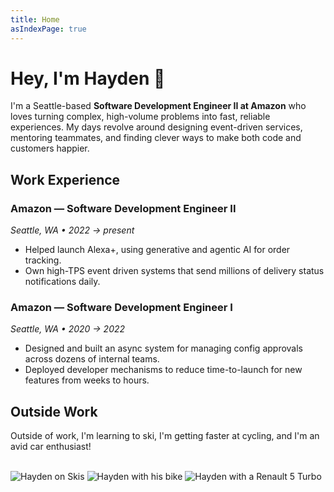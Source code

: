 ```yaml
---
title: Home
asIndexPage: true
---
```



# Hey, I'm Hayden 👋

I'm a Seattle-based **Software Development Engineer II at Amazon** who loves turning complex, high-volume problems into fast, reliable experiences.
My days revolve around designing event-driven services, mentoring teammates, and finding clever ways to make both code and customers happier.

## Work Experience

### Amazon — Software Development Engineer II

_Seattle, WA • 2022 → present_

- Helped launch Alexa+, using generative and agentic AI for order tracking.
- Own high-TPS event driven systems that send millions of delivery status notifications daily.

### Amazon — Software Development Engineer I

_Seattle, WA • 2020 → 2022_

- Designed and built an async system for managing config approvals across dozens of internal teams.
- Deployed developer mechanisms to reduce time-to-launch for new features from weeks to hours.

## Outside Work

Outside of work, I'm learning to ski, I'm getting faster at cycling, and
I'm an avid car enthusiast!

<br />

<div className="flex flex-col gap-4 sm:flex-row">
  <Image
    src={hayden_ski}
    placeholder="blur"
    alt="Hayden on Skis"
    className="w-full sm:w-1/3 rounded-lg object-cover"
  />
  <Image
    src={hayden_bike}
    placeholder="blur"
    alt="Hayden with his bike"
    className="w-full sm:w-1/3 rounded-lg object-cover"
  />
  <Image
    src={hayden_car}
    placeholder="blur"
    alt="Hayden with a Renault 5 Turbo"
    className="w-full sm:w-1/3 rounded-lg object-cover"
  />
</div>
